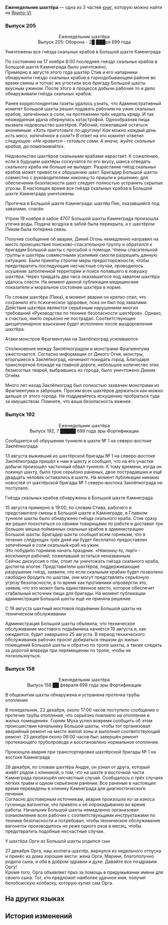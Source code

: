 {{Книга Инфобокс
|id           = 010
|Название     = Еженедельник шахтёра
|Изображение  = Item Jarilo-VI Readable 2.png
|Мир          = Ярило-VI
|Томов        = 3
|Автор        = <!--нужно добавить-->
|Описание     = Специальный таблоид, созданный бригадиром шахты. В нём подробно излагаются важные новости о производстве и деятельности шахтёров.
|Том1         = {{tx}}
|Источник1    = {{tx|Отсутствует источник}}
|Том2         = {{tx}}
|Источник2    = {{tx|Отсутствует источник}}
|Том3         = {{tx}}
|Источник3    = {{tx|Отсутствует источник}}
|Персонажи    = 
|Фракции      = 
}}
'''Еженедельник шахтёра''' — одна из 3 частей [[Книги|книг]], которую можно найти на [[Ярило-VI]].
<!--
==Получение==
<gallery>
Книга НАЗВАНИЕ.png|НАЗВАНИЕ
Локация НАЗВАНИЕ.png|Расположение на карте. Ближайший пространственный якорь «[[НАЗВАНИЕ]]»
</gallery>
-->
===Выпуск 205===
<div align="center">Еженедельник шахтёра<br />
Выпуск 205: Оборона - 2█ ███ря 699 года</div>


Уничтожены все гнёзда скальных крабов в Большой шахте Камнеграда

По состоянию на 17 ноября 8:00 последнее гнездо скальных крабов в Большой шахте Камнеграда было уничтожено.<br />
Примерно в августе этого года шахтёр Стив и его напарники обнаружили гнездо скальных крабов в горнодобывающем районе во время смены и тотчас же угостили всю бригаду Большой шахты вкусным ужином. После этого в процессе добычи рабочие то и дело обнаруживали гнёзда скальных крабов.

Ранее корреспондентам газеты удалось узнать, что Административный комитет Большой шахты решил подавать рабочим на ужин скальных крабов, запечённых в соли, на протяжении трёх недель кряду. И так неожиданная удача обернулась катастрофой. Однообразная пища вызвала недовольство шахтёров. Рабочий, пожелавший остаться анонимным: ''«Хоть приготовьте по-другому! Как можно каждый день есть мясо, запечённое в соли?»'' В ответ на это комитет ответил следующее: ''«Не нравится - готовьте сами. А иначе, жуйте скальных крабов, да помалкивайте».''

Недовольство шахтёров скальными крабами нарастает. К сожалению, если в будущем шахтёры соскучатся по его вкусу, шанса отведать скального краба им больше не выпадет. Разрастание гнёзд скальных крабов может привести к обрушению шахт. Бригадир Большой шахты совместно с руководителями наконец-то пришли к решению: для обеспечения безопасности шахт следует полностью устранить скрытые угрозы. В настоящее время все гнёзда скальных крабов в Большой шахте Камнеграда уничтожены.

Протечка в Большой шахте Камнеграда: шахтёр Пик, оказавшийся под завалами, спасён

Утром 19 ноября в забое 4707 Большой шахты Камнеграда произошла утечка воды. Подача воздуха в забой была перекрыта, а с шахтёром Пиком была потеряна связь.

Получив сообщение об аварии, Дикий Огонь немедленно направил на место происшествия поисково-спасательную группу и обратился к бригадам Большой шахты с просьбой о помощи. Члены спасательной группы и шахтёры совместными усилиями смогли разрешить данную ситуацию. Были приняты строгие меры предосторожности, чтобы предотвратить последующие несчастные случаи, проводилось осушение затопленной территории и поиск попавшего в ловушку шахтёра. Через тридцать два часа оказавшегося под завалом шахтёра удалось спасти. На момент данной публикации медицинские показатели и моральное состояние шахтёра в норме.

По словам шахтёра (Пика), в момент аварии он крепко спал, что сохранило его психическое здоровье, пока он был под завалами. Действия шахтёра являются серьёзным нарушением многих требований «Руководства по технике безопасности шахтёров». Однако, к счастью, никто серьёзно не пострадал. Соответствующее дисциплинарное взыскание будет исполнено после выздоровления шахтёра.

Атаки монстров Фрагментума на Заклёпкоград усиливаются

Столкновение между Заклёпкоградом и монстрами Фрагментума ужесточается. Согласно информации от Дикого Огня, монстры, вторгшиеся в Заклёпкоград, начинают покидать город. Благодаря транспортной блокаде на главной дороге, небольшое количество этих безмозглых тварей, выбравшись из города, было уничтожено Диким Огнём.

Много лет назад Заклёпкоград был полностью захвачен монстрами из Фрагментума и заброшен. Просим всех шахтёров держаться как можно дальше от этого города. Не поддавайтесь искушению пробраться туда за имуществом. Помните, что ваша безопасность важнее.

===Выпуск 192===
<div align="center">Еженедельник шахтёра<br />
Выпуск 192, 7 █████ 699 года эры Фортификации</div>


Сообщается об обрушении туннеля в шахте №&nbsp;1 на северо-востоке Заклёпкограда

13 августа выживший из шахтёрской бригады №&nbsp;1 на северо-востоке Заклёпкограда пришёл к нам в шахту и сообщил, что на его участке добычи произошёл частичный обвал туннеля. К тому времени, когда он покинул шахту, было трое серьёзно раненых, двое пострадавших и ещё двадцать человек оставались в шахте. На момент публикации никаких новостей от шахтёрской бригады №&nbsp;1 северо-востока Заклёпкограда не поступало.


Гнёзда скальных крабов обнаружены в Большой шахте Камнеграда

15 августа примерно в 19:00, по словам Стива, рабочего и представителя смены в Большой шахте в Камнеграде, в Главном туннеле шахты было обнаружено гнёзда скального краба. Стив сразу же решил поохотиться со своими товарищами по работе и доставил три больших мешка пойманных скальных крабов в администрацию Большой шахты. Бригадир шахты сообщил всем горнякам, что в течение следующих трёх дней им будет бесплатно предоставлен запечённый в соли скальный краб на ужин.<br />
Это побудило горняков начать праздник. ''«Наконец-то, пир!»'' - воскликнул рабочий, пожелавший остаться неназванным.<br />
Сейчас дискуссия о том, стоит ли уничтожать гнёзда скального краба, достигла апогея. Представители шахтёров, поддерживающие разрушение гнёзд, заявили, что если скальным крабам будет позволено свободно бродить по шахтам, они могут представлять серьёзную угрозу безопасности, в то время как противники опровергли это, заявив, что это может быть единственное место, которое обеспечит стабильный источник пищи для бригады. На момент публикации администрация Большой шахты ещё не приняла решение.


С 19 августа шахтный мостовой подъёмник Большой шахты на техническом обслуживании

Администрация Большой шахты объявила, что техническое обслуживание мостового подъёмника начнётся 19 августа и, как ожидается, будет завершено 25 августа. В период технического обслуживания рабочих просят добираться пешком до жилых помещений Большой шахты и обратно по тропе шахты, а также следить за дорогой впереди при перемещении по тропе, чтобы не поскользнуться.

===Выпуск 158===
<div align="center">Еженедельник шахтёра<br />
Выпуск 158 ██ февраля 698 года эры Фортификации</div>


В общежитии шахты обнаружена и устранена протечка трубы отопления

В понедельник, 22 декабря, около 17:00 часов поступило сообщение о протечке трубы отопления, что серьёзно повлияло на отопление в жилых помещениях. Горняк Муха успел вовремя сообщить об этом происшествии начальнику Большой шахты, чтобы тот организовал аварийный ремонт на месте жилой зоны и выполнил соответствующий ремонт. 23 декабря около 06:00 часов был завершён ремонт протекающего трубопровода и восстановлено нормальное отопление.


Произошла авария при транспортировке шахтёрской бригады №&nbsp;1 на востоке Камнеграда

26 декабря, по словам шахтёра Андре, он узнал от друга, который живёт рядом с клиникой, о том, что на шахте в восточной части Камнеграда произошёл несчастный случай. Сообщалось о трёх случаях лёгких травм и одном серьёзном ранении. Все раненые в настоящее время переведены в клинику Камнеграда для диагностического лечения.<br />
Согласно достоверным источникам, авария произошла из-за износа гусеницы вагонетки, что привело к её опрокидыванию во время работы. Начальник Большой шахты немедленно организовал ознакомление всех рабочих с соответствующими инструктажами по технике безопасности и потребовал, чтобы техническое обслуживание вагонеток производилось не реже одного раза в месяц, чтобы предотвратить подобные несчастные случаи.


У шахтёра Орги из Большой шахты родился сын

27 декабря Орга, наш коллега-шахтёр, вернулся из недельного отпуска и принёс из дома хорошие вести: жена Орги, Марини, благополучно родила сына, и оба в добром здравии и духе. Давайте все поздравим Оргу!<br />
Кроме того, Орга объявляет приз за помощь в придумывании имени для своего сына. Тот, кто предложит наиболее удачное имя, получит белобожскую колбаску, которую купил сам Орга.

==На других языках==
{{На других языках
|en   = ''Miners Weekly''
|zhs  = 《矿工每周报》
|zht  = 《礦工每週報》
|ja   = 『鉱区ウィークリー』
|ko   = ≪광부 주간신문≫
|es   = «Semanario minero»
|fr   = ''Mineur hebdo''
|ru   = Еженедельник шахтёра
|th   = "การทำเหมืองประจำสัปดาห์"
|vi   = "Tuần Báo Thợ Mỏ"
|de   = „Bergarbeiter Wochenausgabe“
|id   = "Tabloid Mingguan Penambang"
|pt   = "Minerador Semanal"
}}

==История изменений==
{{История изменений|2.7}}